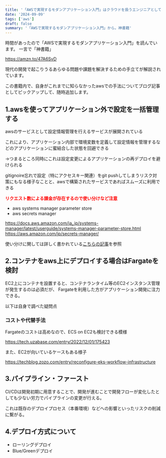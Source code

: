 ```yaml
---
title: '「AWSで実現するモダンアプリケーション入門」はクラウドを扱うエンジニアとして最高の本'
date: '2024-09-09'
tags: ['aws']
draft: false
summary: '「AWSで実現するモダンアプリケーション入門」から。神書籍'
---
```


時間があったので「AWSで実現するモダンアプリケーション入門」を読んでいます。
一言で「神書籍」

https://amzn.to/47A6SvD

現代の開発で起こりうるあらゆる問題や課題を解決するための手立てが解説されています。

この書籍内で、自身がこれまでに知らなかったawsでの手法についてブログ記事としてピックアップして、随時追加します。

## 1.awsを使ってアプリケーション外で設定を一括管理する
awsのサービスとして設定情報管理を行えるサービスが展開されている

これにより、アプリケーション内部で環境変数を定義して設定情報を管理するなどのアプリケーションに蜜結合した状態を回避できる

→つまるところ同時にこれは設定変更によるアプリケーションの再デプロイを避けられる

gitignoire忘れで設定（特にアクセスキー関連）をgit pushしてしまうリスク対策にもなる様子なことと、awsで構築されたサービスであればスムーズに利用できる

**<span style="color: red; ">リクエスト数による課金が存在するので使い分けなど注意</span>**

- aws systems manager parameter store
- aws secrets manager

https://docs.aws.amazon.com/ja_jp/systems-manager/latest/userguide/systems-manager-parameter-store.html
https://aws.amazon.com/jp/secrets-manager/

使い分けに関しては詳しく書かれている[こちらの記事](https://qiita.com/tomoya_oka/items/a3dd44879eea0d1e3ef5)を参照

## 2.コンテナをaws上にデプロイする場合はFargateを検討

EC2上にコンテナを設置すると、コンテナランタイム等のEC2インスタンス管理が発生するのは必須だが、
Fargateを利用した方がアプリケーション開発に注力できる。

以下は自身で調べた疑問点

### コストや代替手法
Fargateのコストは高めなので、ECS on EC2も検討できる模様

https://tech.uzabase.com/entry/2022/12/01/175423

また、EC2が向いているケースもある様子

https://techblog.zozo.com/entry/reconfigure-eks-workflow-infrastructure

## 3.パイプライン・ファースト

CI/CDは開発初期に用意することで、開発が進むことで開発フローが変化したとしても少ない労力でパイプラインの変更が行える。

これは既存のデプロイプロセス（本番環境）などへの影響といったリスクの削減に繋がる。

## 4.デプロイ方式について

- ローリングデプロイ
- Blue/Greenデプロイ







